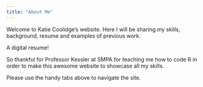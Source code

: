 ```yaml
---
title: "About Me"
---
```


Welcome to Katie Coolidge's website. Here I will be sharing my skills, background, resume and examples of previous work.

A digital resume!

So thankful for Professor Kessler at SMPA for teaching me how to code R in order to make this awesome website to showcase all my skills.

Please use the handy tabs above to navigate the site.